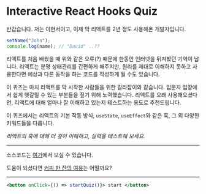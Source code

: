 
# Interactive React Hooks Quiz

반갑습니다. 저는 이현서이고, 이제 막 리액트를 2년 정도 사용해온 개발자입니다.

```js showLineNumbers
setName("John");
console.log(name); // "David" ..??
```

리액트를 처음 배웠을 때 위와 같은 오류(?) 때문에 한동안 인터넷을 뒤져봤던 기억이 납니다. 리액트는 분명 상태관리를 간편하게 해주지만, 원리를 제대로 이해하지 못하고 사용한다면 예상과 다른 동작을 하는 코드를 작성하게 될 수도 있습니다.

이 퀴즈는 마치 리액트를 막 시작한 사람들을 위한 길라잡이와 같습니다. 입문자 입장에서 쉽게 헷갈릴 수 있는 부분들을 짚기 위해 노력했습니다. 리액트를 오래 사용해오셨다면, 리액트에 대해 얼마나 잘 이해하고 있는지 테스트하는 용도로 추천드립니다.

이 퀴즈에서는 리액트의 기본 작동 방식, `useState`, `useEffect`와 같은 훅, 그 외 다양한 키워드들을 다룹니다.

_리액트의 훅에 대해 더 깊이 이해하고, 실력을 테스트해 보세요._

---

소스코드는 [여기](https://github.com/geniusLHS/interactive-react-hooks-quiz)에서 보실 수 있습니다.

도움이 되셨다면 [커피 한 잔의 여유](https://buymeacoffee.com/geniuslhs)는 어떨까요?

---

```jsx
<button onClick={() => startQuiz()}> start </button>
```

<StartButton />
